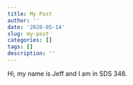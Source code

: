 ```yaml
---
title: My Post
author: ''
date: '2020-05-14'
slug: my-post
categories: []
tags: []
description: ''
---
```


Hi, my name is Jeff and I am in SDS 348.



